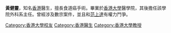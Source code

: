 {{multiple issues|
{{blpunsourced|time=2015-12-29T12:08:31+00:00}}
{{expand|time=2015-12-29T12:08:31+00:00}}
{{original research|time=2015-12-29T12:08:31+00:00}}
}}
'''黃健靈'''{{BD|1942年|||}}，知名[[香港|香港]]醫生，擅長食道癌手術。畢業於[[香港大學|香港大學]]醫學院，其後擔任該學院外科系主任。曾經涉及數宗案件，並且和[[范上達|范上達]]有權力鬥爭。

[[Category:香港大學校友|Category:香港大學校友]]
[[Category:香港醫生|Category:香港醫生]]
[[Category:香港大學教授|Category:香港大學教授]]